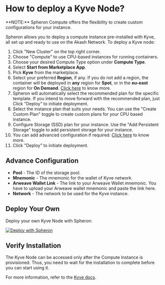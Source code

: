 
# How to deploy a Kyve Node?

<Callout type="info">
  **NOTE:** Spheron Compute offers the flexibility to create custom
  configurations for your instance.
</Callout>

Spheron allows you to deploy a compute instance pre-installed with Kyve, all set up and ready to use on the Akash Network.
To deploy a Kyve node:

1. Click "New Cluster" on the top right corner.
2. Choose "Compute" to use CPU-based instances for running containers.
3. Choose your desired Compute Type option under **Compute Type**.
4. Select **Start from Marketplace App**.
5. Pick **Kyve** from the marketplace.
6. Select your preferred **Region**, if any. If you do not add a region, the container will be deployed in **any** region for **Spot**, or in the **eu-east** region for **On Demand**. [Click here](/compute/cluster/compute/#region) to know more.
7. Spheron will automatically select the recommended plan for the specific template. If you intend to move forward with the recommended plan, just Click "Deploy" to initiate deployment.
8. Select the instance plan that suits your needs. You can use the "Create Custom Plan" toggle to create custom plans for your CPU based instance.
9. Configure Storage (SSD) plan for your instance. Use the "Add Persistent Storage" toggle to add persistent storage for your instance.
10. You can add advanced configuration if required. [Click here](/compute/cluster/compute/#advance-configuration-1) to know more.
11. Click "Deploy" to initiate deployment.

## Advance Configuration

- **Pool** - The ID of the storage pool.
- **Mnemonic** - The mnemonic for the wallet of Kyve network.
- **Arweave Wallet Link** - The link to your Arweave Wallet mnemonic. You have to upload your Arweave wallet mnemonic and paste the link here.
- **Network** - The network to be used for the Kyve instance.

## Deploy Your Own

Deploy your own Kyve Node with Spheron:

[![Deploy with Spheron](https://bafybeihxqi3jlv6cy2ogh6jjljinntisolbspxcrbgykyv6e5xyzujl3aa.ipfs.sphn.link/spheron-deploy.svg)](https://app.spheron.network/#/compute/marketplace?template=Kyve)

## Verify Installation

The Kyve Node can be accessed only after the Compute Instance is provisioned.
Thus, you need to wait for the installation to complete before you can start using it.

For more information, refer to the [Kyve docs](https://docs.kyve.network/).

<Navigation name="Deploy Kyve Node" />
